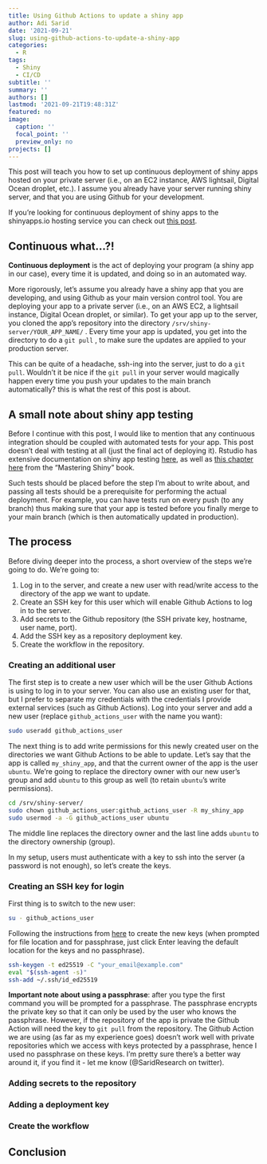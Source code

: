 ```yaml
---
title: Using Github Actions to update a shiny app
author: Adi Sarid
date: '2021-09-21'
slug: using-github-actions-to-update-a-shiny-app
categories:
  - R
tags:
  - Shiny
  - CI/CD
subtitle: ''
summary: ''
authors: []
lastmod: '2021-09-21T19:48:31Z'
featured: no
image:
  caption: ''
  focal_point: ''
  preview_only: no
projects: []
---
```


This post will teach you how to set up continuous deployment of shiny apps hosted on your private server (i.e., on an EC2 instance, AWS lightsail, Digital Ocean droplet, etc.). I assume you already have your server running shiny server, and that you are using Github for your development.

If you're looking for continuous deployment of shiny apps to the shinyapps.io hosting service you can check out [this post](https://blog.rmhogervorst.nl/blog/2021/02/27/deploy-to-shinyapps-io-from-github-actions/).

## Continuous what...?!

**Continuous deployment** is the act of deploying your program (a shiny app in our case), every time it is updated, and doing so in an automated way.

More rigorously, let's assume you already have a shiny app that you are developing, and using Github as your main version control tool. You are deploying your app to a private server (i.e., on an AWS EC2, a lightsail instance, Digital Ocean droplet, or similar). To get your app up to the server, you cloned the app's repository into the directory `/srv/shiny-server/YOUR_APP_NAME/` . Every time your app is updated, you get into the directory to do a `git pull` , to make sure the updates are applied to your production server.

This can be quite of a headache, ssh-ing into the server, just to do a `git pull`. Wouldn't it be nice if the `git pull` in your server would magically happen every time you push your updates to the main branch automatically? this is what the rest of this post is about.

## A small note about shiny app testing

Before I continue with this post, I would like to mention that any continuous integration should be coupled with automated tests for your app. This post doesn't deal with testing at all (just the final act of deploying it). Rstudio has extensive documentation on shiny app testing [here](https://shiny.rstudio.com/articles/testing-overview.html), as well as [this chapter here](https://mastering-shiny.org/scaling-testing.html) from the "Mastering Shiny" book.

Such tests should be placed before the step I'm about to write about, and passing all tests should be a prerequisite for performing the actual deployment. For example, you can have tests run on every push (to any branch) thus making sure that your app is tested before you finally merge to your main branch (which is then automatically updated in production).

## The process

Before diving deeper into the process, a short overview of the steps we're going to do. We're going to:

1.  Log in to the server, and create a new user with read/write access to the directory of the app we want to update.
2.  Create an SSH key for this user which will enable Github Actions to log in to the server.
3.  Add secrets to the Github repository (the SSH private key, hostname, user name, port).
4.  Add the SSH key as a repository deployment key.
5.  Create the workflow in the repository.

### Creating an additional user

The first step is to create a new user which will be the user Github Actions is using to log in to your server. You can also use an existing user for that, but I prefer to separate my credentials with the credentials I provide external services (such as Github Actions). Log into your server and add a new user (replace `github_actions_user` with the name you want):

```bash
sudo useradd github_actions_user
```

The next thing is to add write permissions for this newly created user on the directories we want Github Actions to be able to update. Let's say that the app is called `my_shiny_app`, and that the current owner of the app is the user `ubuntu`. We're going to replace the directory owner with our new user's group and add `ubuntu` to this group as well (to retain `ubuntu`'s write permissions).

```bash
cd /srv/shiny-server/
sudo chown github_actions_user:github_actions_user -R my_shiny_app
sudo usermod -a -G github_actions_user ubuntu
```

The middle line replaces the directory owner and the last line adds `ubuntu` to the directory ownership (group).

In my setup, users must authenticate with a key to ssh into the server (a password is not enough), so let's create the keys.

### Creating an SSH key for login

First thing is to switch to the new user:

```bash
su - github_actions_user
```

Following the instructions from [here](https://docs.github.com/en/authentication/connecting-to-github-with-ssh/generating-a-new-ssh-key-and-adding-it-to-the-ssh-agent) to create the new keys (when prompted for file location and for passphrase, just click Enter leaving the default location for the keys and no passphrase).

```bash
ssh-keygen -t ed25519 -C "your_email@example.com"
eval "$(ssh-agent -s)"
ssh-add ~/.ssh/id_ed25519
```

**Important note about using a passphrase**: after you type the first command you will be prompted for a passphrase. The passphrase encrypts the private key so that it can only be used by the user who knows the passphrase. However, if the repository of the app is private the Github Action will need the key to `git pull` from the repository. The Github Action we are using (as far as my experience goes) doesn't work well with private repositories which we access with keys protected by a passphrase, hence I used no passphrase on these keys. I'm pretty sure there's a better way around it, if you find it - let me know (@SaridResearch on twitter).

### Adding secrets to the repository

### Adding a deployment key

### Create the workflow

## Conclusion
